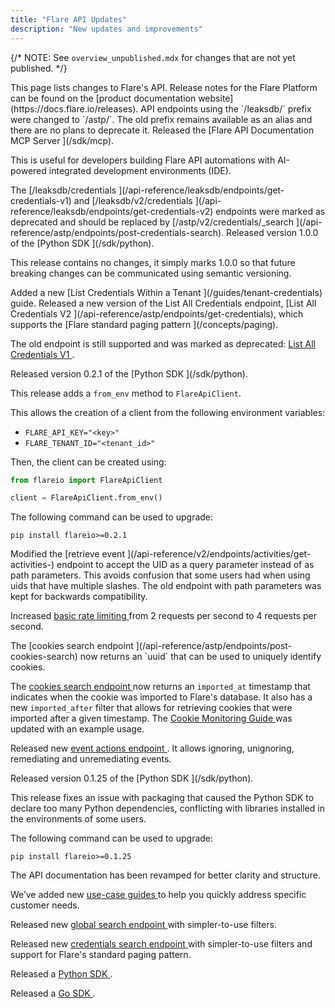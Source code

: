 ```yaml
---
title: "Flare API Updates"
description: "New updates and improvements"
---
```


{/*
NOTE: See `overview_unpublished.mdx` for changes that are not yet published.
*/}

<Note>
This page lists changes to Flare's API.
Release notes for the Flare Platform can be found on the [product documentation website](https://docs.flare.io/releases).
</Note>

<Update label="2025-08" description="API - August 2025">
  API endpoints using the `/leaksdb/` prefix were changed to `/astp/`.
  The old prefix remains available as an alias and there are no plans to deprecate it.
</Update>

<Update label="2025-07" description="MCP - July 2025">
  Released the
  [Flare API Documentation MCP Server <Icon icon="book" size={16} />](/sdk/mcp).
  
  This is useful for developers building Flare API automations with AI-powered integrated development environments (IDE).
</Update>

<Update label="2025-07" description="API - July 2025">
  The [/leaksdb/credentials <Icon icon="code" size={16} />](/api-reference/leaksdb/endpoints/get-credentials-v1)
  and [/leaksdb/v2/credentials <Icon icon="code" size={16} />](/api-reference/leaksdb/endpoints/get-credentials-v2)
  endpoints were marked as deprecated and should be replaced by
  [/astp/v2/credentials/_search <Icon icon="code" size={16} />](/api-reference/astp/endpoints/post-credentials-search).
</Update>

<Update label="2025-05-15" description="Python SDK - v1.0.0">
  Released version 1.0.0 of the
  [Python SDK <Icon icon="book" size={16} />](/sdk/python).

  This release contains no changes, it simply marks 1.0.0 so that future
  breaking changes can be communicated using semantic versioning.
</Update>

<Update label="2025-05" description="API - May 2025">
  Added a new
  [List Credentials Within a Tenant <Icon icon="book" size={16} />](/guides/tenant-credentials)
  guide.
</Update>

<Update label="2025-04" description="API - April 2025">
  Released a new version of the List All Credentials endpoint, 
  [List All Credentials V2 <Icon icon="code" size={16} />](/api-reference/astp/endpoints/get-credentials),
  which supports the
  [Flare standard paging pattern <Icon icon="book" size={16} />](/concepts/paging).

  The old endpoint is still supported and was marked as deprecated:
  [List All Credentials V1 <Icon icon="code" size={16} />](/api-reference/astp/endpoints/get-credentials-v1).
</Update>

<Update label="2025-02-18" description="Python SDK - v0.2.1">
  Released version 0.2.1 of the
  [Python SDK <Icon icon="book" size={16} />](/sdk/python).

  This release adds a `from_env` method to `FlareApiClient`.

  This allows the creation of a client from the following environment variables:
  - `FLARE_API_KEY="<key>"`
  - `FLARE_TENANT_ID="<tenant_id>"`

  Then, the client can be created using:
```python
from flareio import FlareApiClient

client = FlareApiClient.from_env()
```

  The following command can be used to upgrade:
  ```shell
  pip install flareio>=0.2.1
  ```
</Update>

<Update label="2025-01" description="API - January 2025">
  Modified the
  [retrieve event <Icon icon="code" size={16} />](/api-reference/v2/endpoints/activities/get-activities-)
  endpoint to accept the UID as a query parameter instead of as path parameters.
  This avoids confusion that some users had when using uids that have multiple slashes.
  The old endpoint with path parameters was kept for backwards compatibility.

  Increased
  [basic rate limiting <Icon icon="book" size={16} />](/concepts/rate-limits-and-quotas)
  from 2 requests per second to 4 requests per second.
</Update>

<Update label="2024-12" description="API - December 2024">
  The
  [cookies search endpoint <Icon icon="code" size={16} />](/api-reference/astp/endpoints/post-cookies-search)
  now returns an `uuid` that can be used to uniquely identify cookies.

  The
  [cookies search endpoint <Icon icon="code" size={16} />](/api-reference/astp/endpoints/post-cookies-search)
  now returns an `imported_at` timestamp that indicates when the cookie was imported to
  Flare's database. It also has a new `imported_after` filter that allows for retrieving
  cookies that were imported after a given timestamp. The
  [Cookie Monitoring Guide <Icon icon="book" size={16} />](/guides/cookie-monitoring)
  was updated with an example usage.

  Released new
  [event actions endpoint <Icon icon="code" size={16} />](/api-reference/v4/endpoints/event-actions).
  It allows ignoring, unignoring, remediating and unremediating events.
</Update>

<Update label="2024-10-22" description="Python SDK - v0.1.25">
  Released version 0.1.25 of the
  [Python SDK <Icon icon="book" size={16} />](/sdk/python).

  This release fixes an issue with packaging that caused the Python SDK to
  declare too many Python dependencies, conflicting with libraries installed
  in the environments of some users.

  The following command can be used to upgrade:
  ```shell
  pip install flareio>=0.1.25
  ```
</Update>

<Update label="2024-09" description="API - September 2024">
  The API documentation has been revamped for better clarity and structure.

  We’ve added new [use-case guides <Icon icon="book" size={16} />](/introduction/getting-started)
  to help you quickly address specific customer needs.

  Released new
  [global search endpoint <Icon icon="code" size={16} />](/api-reference/v4/endpoints/global-search)
  with simpler-to-use filters.

  Released new
  [credentials search endpoint <Icon icon="code" size={16} />](/api-reference/astp/endpoints/post-credentials-search)
  with simpler-to-use filters and support for Flare's standard paging pattern.

  Released a [Python SDK <Icon icon="book" size={16} />](/sdk/python).

  Released a [Go SDK <Icon icon="book" size={16} />](/sdk/go).
</Update>
